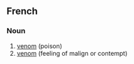 ==French==

===Noun===
{{infl|fr|noun|g=m}}

# [[venom]] (poison)
# [[venom]] (feeling of malign or contempt)
